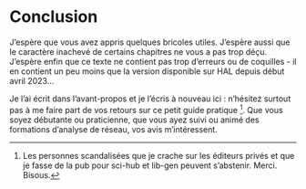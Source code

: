 # Conclusion {.unnumbered}

J'espère que vous avez appris quelques bricoles utiles. J'espère aussi que le caractère inachevé de certains chapitres ne vous a pas trop déçu. J'espère enfin que ce texte ne contient pas trop d'erreurs ou de coquilles - il en contient un peu moins que la  version disponible sur HAL depuis début avril 2023...

Je l'ai écrit dans l'avant-propos et je l'écris à nouveau ici : n'hésitez surtout pas à me faire part de vos retours sur ce petit guide pratique [^cconclusion-1]. Que vous soyez débutante ou praticienne, que vous ayez suivi ou animé des formations d'analyse de réseau, vos avis m'intéressent.

[^cconclusion-1]: Les personnes scandalisées que je crache sur les éditeurs privés et que je fasse de la pub pour sci-hub et lib-gen peuvent s'abstenir. Merci. Bisous.
